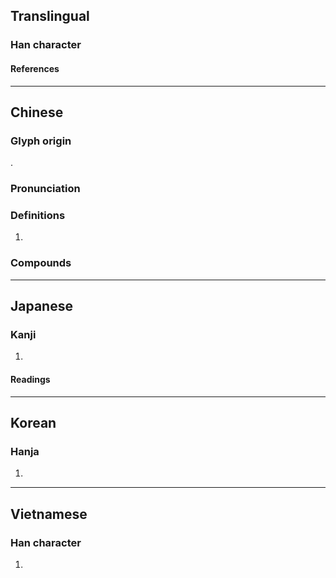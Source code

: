 {{also|仑}}
{{character info}}
==Translingual==

===Han character===
{{Han char|rn=46|rad=山|as=08|sn=11|four=22227|canj=UOMB|ids=⿱山侖}}

====References====
{{Han ref|kx=0314.120|dkj=08183|dj=0615.030|hdz=10781.060|uh=5D19}}

----

==Chinese==
{{zh-forms|s=仑|t2=侖|alt=崘,𪨧-nonstandard simplified}}

===Glyph origin===
{{Han etym}}
{{Han compound|山|侖|c1=s|c2=p|t1=mountain|ls=psc}}.

===Pronunciation===
{{zh-pron
|m=lún
|c=leon4
|h=pfs=n:lùn/s:lun/s:nun
|md=
|mn=lūn
|w=
|mc=y
|oc=y
|cat=pn
}}

===Definitions===
{{zh-hanzi}}

# {{n-g|Used in {{l|zh|崑崙}}, etc.}}

===Compounds===
{{zh-der|崑崙奴傳|二崙|休崙湖|崙背|崑崙山脈|崑崙山|崑崙|崑崙奴|鶻崙吞棗|山崙|崙仔|沙崙|浮崙|中崙|匏崙|拿破崙}}

----

==Japanese==

===Kanji===
{{ja-kanji|grade=|rs=山08}}

# {{rfdef|ja|sort=山08}}

====Readings====
{{ja-readings
|goon=ろん
|kanon=ろん
|on=りん
|kun=
}}

----

==Korean==

===Hanja===
{{ko-hanja|륜}}

# {{rfdef|ko|sort=山08}}

----

==Vietnamese==

===Han character===
{{vi-readings|rs=山08|reading=[[lôn]], [[son]], [[luân]], [[lon]]}}

# {{rfdef|vi|sort=山08}}

{{cln|vi|Han tu}}